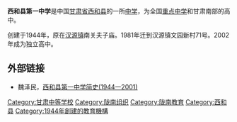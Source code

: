 {{Unreferenced|time=2020-04-22T10:17:57+00:00}}
'''西和县第一中学'''是中国[[甘肃省|甘肃省]][[西和县|西和县]]的一所[[中学|中学]]，为全国[[重点中学|重点中学]]和甘肃南部{{when|近年来}}{{Citation needed|升大学成绩优秀|time=2020-04-22T10:17:57+00:00}}的高中。

创建于1944年，原在[[汉源镇_(西和县)|汉源镇]]南关夫子庙。1981年迁到汉源镇文园新村71号。2002年成为独立高中。

==外部链接==
*魏泽民，[https://web.archive.org/web/20140222192918/http://www.0939.net/article/article_29040.html 西和县第一中学简史(1944一2001)]

{{School-stub}}
{{甘肃小作品}}
[[Category:甘肃中等学校|Category:甘肃中等学校]]
[[Category:陇南组织|Category:陇南组织]]
[[Category:陇南教育|Category:陇南教育]]
[[Category:西和县|Category:西和县]]
[[Category:1944年創建的教育機構|Category:1944年創建的教育機構]]